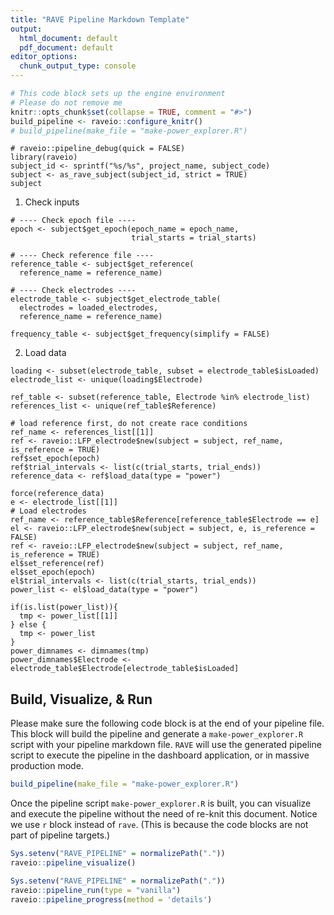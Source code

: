 ```yaml
---
title: "RAVE Pipeline Markdown Template"
output:
  html_document: default
  pdf_document: default
editor_options: 
  chunk_output_type: console
---
```


```r
# This code block sets up the engine environment
# Please do not remove me
knitr::opts_chunk$set(collapse = TRUE, comment = "#>")
build_pipeline <- raveio::configure_knitr()
# build_pipeline(make_file = "make-power_explorer.R")
```

```rave
# raveio::pipeline_debug(quick = FALSE)
library(raveio)
subject_id <- sprintf("%s/%s", project_name, subject_code)
subject <- as_rave_subject(subject_id, strict = TRUE)
subject
```

1. Check inputs

```rave
# ---- Check epoch file ----
epoch <- subject$get_epoch(epoch_name = epoch_name, 
                           trial_starts = trial_starts)
```

```rave
# ---- Check reference file ----
reference_table <- subject$get_reference(
  reference_name = reference_name)
```

```rave
# ---- Check electrodes ----
electrode_table <- subject$get_electrode_table(
  electrodes = loaded_electrodes, 
  reference_name = reference_name)
```

```rave
frequency_table <- subject$get_frequency(simplify = FALSE)
```

2. Load data

```rave
loading <- subset(electrode_table, subset = electrode_table$isLoaded)
electrode_list <- unique(loading$Electrode)
```

```rave
ref_table <- subset(reference_table, Electrode %in% electrode_list)
references_list <- unique(ref_table$Reference)
```

```rave
# load reference first, do not create race conditions
ref_name <- references_list[[1]]
ref <- raveio::LFP_electrode$new(subject = subject, ref_name, is_reference = TRUE)
ref$set_epoch(epoch)
ref$trial_intervals <- list(c(trial_starts, trial_ends))
reference_data <- ref$load_data(type = "power")
```

```rave
force(reference_data)
e <- electrode_list[[1]]
# Load electrodes
ref_name <- reference_table$Reference[reference_table$Electrode == e]
el <- raveio::LFP_electrode$new(subject = subject, e, is_reference = FALSE)
ref <- raveio::LFP_electrode$new(subject = subject, ref_name, is_reference = TRUE)
el$set_reference(ref)
el$set_epoch(epoch)
el$trial_intervals <- list(c(trial_starts, trial_ends))
power_list <- el$load_data(type = "power")

```

```rave
if(is.list(power_list)){
  tmp <- power_list[[1]]
} else {
  tmp <- power_list
}
power_dimnames <- dimnames(tmp)
power_dimnames$Electrode <- electrode_table$Electrode[electrode_table$isLoaded]
```

## Build, Visualize, & Run

Please make sure the following code block is at the end of your pipeline file. This block will build the pipeline and generate a `make-power_explorer.R` script with your pipeline markdown file. `RAVE` will use the generated pipeline script to execute the pipeline in the dashboard application, or in massive production mode.

```r
build_pipeline(make_file = "make-power_explorer.R")
```


Once the pipeline script `make-power_explorer.R` is built, you can visualize and execute the pipeline without the need of re-knit this document. Notice we use `r` block instead of `rave`. (This is because the code blocks are not part of pipeline targets.)

```r
Sys.setenv("RAVE_PIPELINE" = normalizePath("."))
raveio::pipeline_visualize()
```


```r
Sys.setenv("RAVE_PIPELINE" = normalizePath("."))
raveio::pipeline_run(type = "vanilla")
raveio::pipeline_progress(method = 'details')
```






